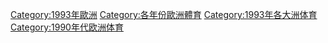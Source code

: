[[Category:1993年歐洲|Category:1993年歐洲]]
[[Category:各年份歐洲體育|Category:各年份歐洲體育]]
[[Category:1993年各大洲体育|Category:1993年各大洲体育]]
[[Category:1990年代欧洲体育|Category:1990年代欧洲体育]]